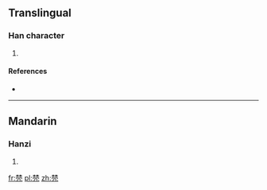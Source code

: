 ==Translingual==

===Han character===
{{Han char|rn=75|rad=木|as=08|sn=12|four=|canj=DDBHN|ids=⿱林冗}}

# {{defn|Han|sort=木08}}

====References====
* {{Han ref|kx=0535.100|dkj=14998|hdz=21227.020|uh=68FE|ud=26878}}

----

==Mandarin==

===Hanzi===
{{cmn-hanzi|pin=[[qióng]] ([[qiong2]]), [[yī]] ([[yi1]])|wg=ch'iung<sup>2</sup>, i<sup>1</sup>}}

# {{defn|lang=cmn|sort=木08}}

[[fr:棾]]
[[pl:棾]]
[[zh:棾]]